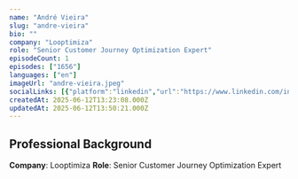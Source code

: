 ```yaml
---
name: "André Vieira"
slug: "andre-vieira"
bio: ""
company: "Looptimiza"
role: "Senior Customer Journey Optimization Expert"
episodeCount: 1
episodes: ["1656"]
languages: ["en"]
imageUrl: "andre-vieira.jpeg"
socialLinks: [{"platform":"linkedin","url":"https://www.linkedin.com/in/andrevieira1/"}]
createdAt: 2025-06-12T13:23:08.000Z
updatedAt: 2025-06-12T13:50:21.000Z
---
```


## Professional Background

**Company**: Looptimiza
**Role**: Senior Customer Journey Optimization Expert

